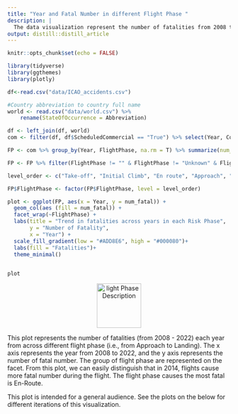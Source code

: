 ```yaml
---
title: "Year and Fatal Number in different Flight Phase "
description: |
  The data visualization represent the number of fatalities from 2008 to 2022 in different flight phase. 
output: distill::distill_article
---
```


```r
knitr::opts_chunk$set(echo = FALSE)
```

```r
library(tidyverse)
library(ggthemes)
library(plotly)

df<-read.csv("data/ICAO_accidents.csv") 

#Country abbreviation to country full name
world <- read.csv("data/world.csv") %>% 
    rename(StateOfOccurrence = Abbreviation)

df <- left_join(df, world)
com <- filter(df, df$ScheduledCommercial == "True") %>% select(Year, Country, Model, Fatalities, Over2250, Over5700, InjuryLevel, Risk, FlightPhase, EngineType)


```

```r
FP <- com %>% group_by(Year, FlightPhase, na.rm = T) %>% summarize(num_fatal = sum(Fatalities, na.rm = T))

FP <- FP %>% filter(FlightPhase != "" & FlightPhase != "Unknown" & FlightPhase != "Taxi" & FlightPhase != "Standing" & FlightPhase != "Manoeuvring")
```


```r
level_order <- c("Take-off", "Initial Climb", "En route", "Approach", "Landing" )

FP$FlightPhase <- factor(FP$FlightPhase, level = level_order)

plot <- ggplot(FP, aes(x = Year, y = num_fatal)) +  
  geom_col(aes (fill = num_fatal)) + 
  facet_wrap(~FlightPhase) + 
  labs(title = "Trend in fatalities across years in each Risk Phase", 
       y = "Number of Fatality", 
       x = "Year") +
  scale_fill_gradient(low = "#ADD8E6", high = "#000080")+
  labs(fill = "Fatalities")+
  theme_minimal()
  
```

```r
plot
```

<p align="center">
  <img src="images/flightphase.png" alt="light Phase Description" width="100"  style="display:block; margin:auto;">
</p>

This plot represents the number of fatalities (from 2008 - 2022) each year from across different flight phase (i.e., from Approach to Landing). The x axis represents the year from 2008 to 2022, and the y axis represents the number of fatal number. The group of flight phase are represented on the facet. From this plot, we can easily distinguish that in 2014, flights cause more fatal number during the flight. The flight phase causes the most fatal is En-Route. 

This plot is intended for a general audience. See the plots on the below for different iterations of this visualization.



